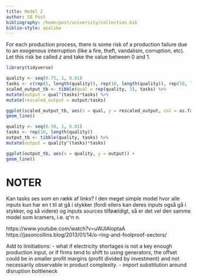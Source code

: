 ```yaml
---
title: Model 2
author: SB Post
bibliography: /home/post/university/collection.bib
biblio-style: apalike
---
```





For each production process, there is some risk of a production failure due to an exogenous interruption (like a fire, theft, vandalism, corruption, etc). Let this risk be called $z$ and take the value between 0 and 1. 

```r
library(tidyverse)

quality <- seq(0.75, 1, 0.01)
tasks <- c(rep(5, length(quality)), rep(10, length(quality)), rep(50, length(quality)))
scaled_output_tb <- tibble(qual = rep(quality, 3), tasks) %>%
mutate(output = qual^(tasks)*tasks) %>%
mutate(rescaled_output = output/tasks)

ggplot(scaled_output_tb, aes(x = qual, y = rescaled_output, col = as.factor(tasks))) +
geom_line()

quality <- seq(0.50, 1, 0.01)
tasks <- rep(10, length(quality))
output_tb <- tibble(quality, tasks) %>%
mutate(output = quality^(tasks)*tasks)

ggplot(output_tb, aes(x = quality, y = output)) +
geom_line()
```




# NOTER

Kan tasks ses som en rækk af links? I den meget simple model hvor alle inputs kun har en t til at gå i stykker (fordi ellers kan deres inputs også gå i stykker, og så videre) og inputs sources tilføældigt, så er det vel den samme model som kramers, i.e. q^n n.

https://www.youtube.com/watch?v=uWJlAloptaA
https://jasoncollins.blog/2013/01/14/o-ring-and-foolproof-sectors/


Add to limitiations:
 - what if electricity shortages is not a key enough production input, or if firms tend to shift to using generators, the offset could be in smaller profit margins (profit divided by investment) and not necessarily observable in product complexity.
 - import substitution around disruption bottleneck
